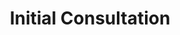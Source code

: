 ---
title: Initial Consultation
icon: ph:chat-circle-text-bold
description: Comprehensive project analysis and requirement gathering
steps:
  - Understanding Client Requirements
  - Technical Feasibility Assessment
  - Cost Analysis
  - Timeline Planning
order: 1
--- 